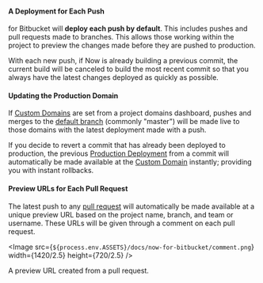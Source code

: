 
#### A Deployment for Each Push

<ProductName /> for Bitbucket will **deploy each push by default**. This includes pushes and pull requests made to branches. This allows those working within the project to preview the changes made before they are pushed to production.

With each new push, if Now is already building a previous commit, the current build will be canceled to build the most recent commit so that you always have the latest changes deployed as quickly as possible.

#### Updating the Production Domain

If [Custom Domains](/docs/v2/custom-domains) are set from a project domains dashboard, pushes and merges to the [default branch](https://confluence.atlassian.com/bitbucket/branching-a-repository-223217999.html#BranchingaRepository-branching_modelThebranchingmodel) (commonly "master") will be made live to those domains with the latest deployment made with a push.

If you decide to revert a commit that has already been deployed to production, the previous [Production Deployment](/docs/v2/platform/deployments#production) from a commit will automatically be made available at the [Custom Domain](/docs/v2/custom-domains) instantly; providing you with instant rollbacks.

#### Preview URLs for Each Pull Request

The latest push to any [pull request](https://www.atlassian.com/git/tutorials/making-a-pull-request) will automatically be made available at a unique preview URL based on the project name, branch, and team or username. These URLs will be given through a comment on each pull request.

<Image
  src={`${process.env.ASSETS}/docs/now-for-bitbucket/comment.png`}
  width={1420/2.5}
  height={720/2.5}
/>
<Caption style={{marginTop: '-40px'}}>A preview URL created from a pull request.</Caption>
